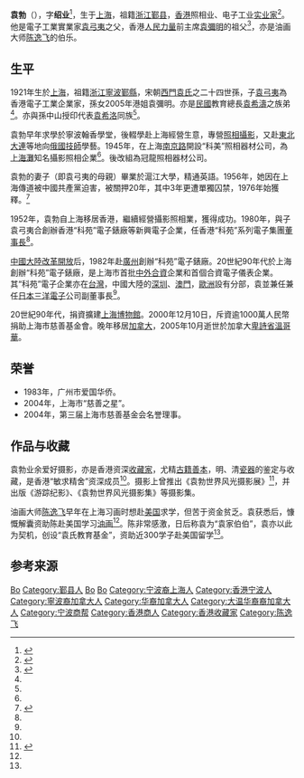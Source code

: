 {{Otheruses|袁勃}}

'''袁勃'''（{{bd|1921年||2005年|}}），字'''绍业'''<ref name="Yuan profile">{{cite web|url=http://www.zjda.gov.cn/dadb/tszt/mrcd/201209/t20120912_165807.html|title=袁勃|publisher=浙江历史名人辞典|author=浙江档案网}}{{Dead link|date=2018年6月 |bot=InternetArchiveBot |fix-attempted=no }}</ref>，生于[[上海|上海]]，祖籍[[浙江|浙江]][[鄞县|鄞县]]，[[香港|香港]]照相业、电子工业[[实业家|实业家]]<ref name="Yuan family">{{cite book|volume= |title=《東成西就——七個華人基督教家族與中西交流百年》|author=羅元旭  |year=2012 |location=台北 |page=321 |isbn=9787108045096 |publisher=三聯書店(台北) }}</ref>。他是電子工業實業家[[袁弓夷|袁弓夷]]之父，香港[[人民力量|人民力量]]前主席[[袁彌明|袁彌明]]的祖父<ref name="Yuan Miming">{{cite web |url=http://hk.apple.nextmedia.com/entertainment/first/20050904/5195120 |title=港姐生電王是非不遜葉翠翠 袁彌明父欠債3億兩度清盤 |publisher=香港苹果报 |date=2005年9月4日 |access-date=2016年11月17日 |archive-date=2016年11月18日 |archive-url=https://web.archive.org/web/20161118040111/http://hk.apple.nextmedia.com/entertainment/first/20050904/5195120 |dead-url=no }}</ref>，亦是油画大师[[陈逸飞|陈逸飞]]的伯乐。

== 生平 ==
1921年生於[[上海|上海]]，祖籍[[浙江|浙江]][[寧波|寧波]][[鄞縣|鄞縣]]，宋朝[[鄞縣袁氏|西門袁氏]]之二十四世孫，子[[袁弓夷|袁弓夷]]為香港電子工業企業家，孫女2005年港姐袁彌明。亦是[[中華民國|民國]]教育總長[[袁希濤|袁希濤]]之族弟<ref name="Yuan family"/>。亦與孫中山授印代表[[袁希洛|袁希洛]]同族<ref name="Yuan Miming"/>。

袁勃早年求學於寧波翰香學堂，後輟學赴上海經營生意，專營[[照相|照相]][[攝影|攝影]]，又赴[[中国东北地区|東北]][[大連|大連]]等地向[[俄國|俄國]][[技師|技師]]學藝。1945年，在上海[[南京路|南京路]]開設“科美”照相器材公司，為[[上海灘|上海灘]]知名攝影照相企業<ref name="Yuan profile"/>。後改組為冠龍照相器材公司。

袁勃的妻子（即袁弓夷的母親）畢業於滬江大學，精通英語。1956年，她因在上海傳道被中國共產黨迫害，被關押20年，其中3年更遭單獨囚禁，1976年始獲釋。<ref>{{cite news |title=我為何要站出來？袁弓夷：滅共救港是唯一目的 |date=2020-06-06 |work=大紀元時報 |url=https://hk.epochtimes.com/news/2020-06-06/37166808 |accessdate=2020-08-08 |archive-date=2020-07-27 |archive-url=https://web.archive.org/web/20200727034246/https://hk.epochtimes.com/news/2020-06-06/37166808 |dead-url=no }}</ref>

1952年，袁勃自上海移居香港，繼續經營攝影照相業，獲得成功。1980年，與子袁弓夷合創辦香港“科苑”電子錶廠等新興電子企業，任香港“科苑”系列電子集團[[董事長|董事長]]<ref name="Yuan family"/>。

[[中國大陸|中國大陸]][[改革開放|改革開放]]后，1982年赴[[廣州|廣州]]創辦“科苑”電子錶廠。20世紀90年代於上海創辦“科苑”電子錶廠，是上海市首批[[中外合資|中外合資]]企業和首個合資電子儀表企業。其“科苑”電子企業亦在[[台灣|台灣]]，中國大陸的[[深圳|深圳]]、[[澳門|澳門]]，[[歐洲|歐洲]]設有分部，袁並兼任兼任[[日本|日本]][[三洋電機|三洋電子]]公司副董事長<ref name="Yuan profile"/>。

20世紀90年代，捐資擴建[[上海博物館|上海博物館]]。2000年12月10日，斥資逾1000萬人民幣捐助上海市慈善基金會。晚年移居[[加拿大|加拿大]]，2005年10月逝世於加拿大[[卑詩省|卑詩省]][[溫哥華|溫哥華]]。

== 荣誉 ==
* 1983年，广州市爱国华侨。
* 2004年，上海市“慈善之星”。
* 2004年，第三届上海市慈善基金会名誉理事。

== 作品与收藏 ==
袁勃业余爱好摄影，亦是香港资深[[收藏家|收藏家]]，尤精[[古籍|古籍]][[善本|善本]]，明、清[[瓷器|瓷器]]的鉴定与收藏，是香港“敏求精舍”资深成员<ref name="Yuan profile"/>。摄影上曾推出《袁勃世界风光摄影展》<ref name="Yuan Chen">{{cite web |url=http://sh.sina.com.cn/news/20030921/154718836.shtml |title="冠龙"老前辈来沪办摄影展 陈逸飞叫他"袁家伯伯" |publisher=新浪上海 |author=新闻晚报 |date=2003年9月21日 |access-date=2016年11月17日 |archive-date=2019年8月19日 |archive-url=https://web.archive.org/web/20190819110423/http://sh.sina.com.cn/news/20030921/154718836.shtml |dead-url=no }}</ref>，并出版《游踪纪影》、《袁勃世界风光摄影集》等摄影集。

油画大师[[陈逸飞|陈逸飞]]早年在上海习画时想赴[[美国|美国]]求学，但苦于资金贫乏。袁获悉后，慷慨解囊资助陈赴美国学习[[油画|油画]]<ref name="Yuan Miming"/>。陈非常感激，日后称袁为“袁家伯伯”，袁亦以此为契机，创设“袁氏教育基金”，资助近300学子赴美国留学<ref name="Yuan Chen"/>。

== 参考来源 ==
{{reflist|2}}

{{Authority control}}
{{DEFAULTSORT:Yuan袁}}
[[Category:袁姓|Bo]]
[[Category:鄞县人|Category:鄞县人]]
[[Category:袁勃家族|Bo]]
[[Category:西门袁氏|Bo]]
[[Category:宁波裔上海人|Category:宁波裔上海人]]
[[Category:香港宁波人|Category:香港宁波人]]
[[Category:寧波裔加拿大人|Category:寧波裔加拿大人]]
[[Category:华裔加拿大人|Category:华裔加拿大人]]
[[Category:大温华裔裔加拿大人|Category:大温华裔裔加拿大人]]
[[Category:宁波商帮|Category:宁波商帮]]
[[Category:香港商人|Category:香港商人]]
[[Category:香港收藏家|Category:香港收藏家]]
[[Category:陈逸飞|Category:陈逸飞]]